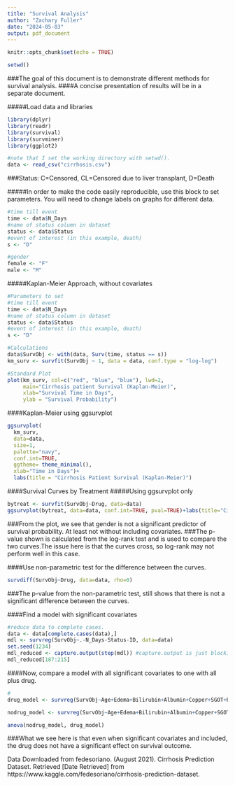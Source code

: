 ---
title: "Survival Analysis"
author: "Zachary Fuller"
date: "2024-05-03"
output: pdf_document
---

```{r setup, include=FALSE}
knitr::opts_chunk$set(echo = TRUE)
```


```{r, include=FALSE}
setwd()

```

###The goal of this document is to demonstrate different methods for survival analysis. 
####A concise presentation of results will be in a separate document.

#####Load data and libraries
```{r}
library(dplyr)
library(readr)
library(survival)
library(survminer)
library(ggplot2)

#note that I set the working directory with setwd(). 
data <- read_csv("cirrhosis.csv")
```

###Status: C=Censored, CL=Censored due to liver transplant, D=Death

#####In order to make the code easily reproducible, use this block to set parameters. You will need to change labels on graphs for different data.
```{r}
#time till event
time <- data$N_Days
#name of status column in dataset
status <- data$Status
#event of interest (in this example, death)
s <- "D"

#gender 
female <- "F"
male <- "M"
```

#####Kaplan-Meier Approach, without covariates
```{r}
#Parameters to set
#time till event
time <- data$N_Days
#name of status column in dataset
status <- data$Status
#event of interest (in this example, death)
s <- "D"

#Calculations
data$SurvObj <- with(data, Surv(time, status == s))
km_surv <- survfit(SurvObj ~ 1, data = data, conf.type = "log-log")

#Standard Plot
plot(km_surv, col=c("red", "blue", "blue"), lwd=2,
     main="Cirrhosis patient Survival (Kaplan-Meier)",
     xlab="Survival Time in Days",
     ylab = "Survival Probability")

```
####Kaplan-Meier using ggsurvplot
```{r}
ggsurvplot(
  km_surv,
  data=data,
  size=1,
  palette="navy",
  conf.int=TRUE,
  ggtheme= theme_minimal(),
  xlab="Time in Days")+
  labs(title = "Cirrhosis Patient Survival (Kaplan-Meier)")


```
####Survival Curves by Treatment
#####Using ggsurvplot only
```{r}
bytreat <- survfit(SurvObj~Drug, data=data)
ggsurvplot(bytreat, data=data, conf.int=TRUE, pval=TRUE)+labs(title="Cirrhosis Survival by Treatment")
```
###From the plot, we see that gender is not a significant predictor of survival probability. At least not without including covariates.
###The p-value shown is calculated from the log-rank test and is used to compare the two curves.The issue here is that the curves cross, so log-rank may not perform well in this case.

####Use non-parametric test for the difference between the curves.
```{r}
survdiff(SurvObj~Drug, data=data, rho=0)

```
###The p-value from the non-parametric test, still shows that there is not a significant difference between the curves.

####Find a model with significant covariates
```{r, results='hide', message=FALSE}
#reduce data to complete cases.
data <- data[complete.cases(data),]
mdl <- survreg(SurvObj~.-N_Days-Status-ID, data=data)
set.seed(1234)
mdl_reduced <- capture.output(step(mdl)) #capture.output is just blocking the iterations of the step function from printing.
mdl_reduced[187:215]
```

####Now, compare a model with all significant covariates to one with all plus drug.
```{r}
#
drug_model <- survreg(SurvObj~Age+Edema+Bilirubin+Albumin+Copper+SGOT+Prothrombin+Stage+Drug, data=data)

nodrug_model <- survreg(SurvObj~Age+Edema+Bilirubin+Albumin+Copper+SGOT+Prothrombin+Stage, data=data)

anova(nodrug_model, drug_model)
```
###What we see here is that even when significant covariates and included, the drug does not have a significant effect on survival outcome.

Data Downloaded from 
fedesoriano. (August 2021). Cirrhosis Prediction Dataset. Retrieved [Date Retrieved] from https://www.kaggle.com/fedesoriano/cirrhosis-prediction-dataset.